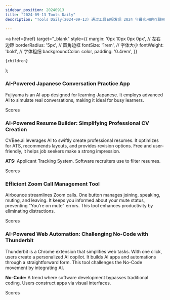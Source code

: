 ```yaml
---
sidebar_position: 20240913
title: "2024-09-13 Tools Daily"
description: "Tools Daily(2024-09-13) 通过工具日报发现 2024 年最实用的互联网软件、AI工具和产品！"

---
```



  <a
    href={href}
    target="_blank"
    style={{
      margin: '0px 10px 0px 0px', // 左右边距
      borderRadius: '5px', // 圆角边框
      fontSize: '1rem', // 字体大小
      fontWeight: 'bold', // 字体粗细
      backgroundColor: color,
      padding: '0.4rem',
    }}
  >
    {children}
  </a>
);

### AI-Powered Japanese Conversation Practice App

Fujiyama is an AI app designed for learning Japanese. It employs advanced AI to simulate real conversations, making it ideal for busy learners.

<Link href="/news/2024/09/13/AIPowered-Japanese-Conversation-Practice-App" color="#B0C4DE">Scores</Link>

### AI-Powered Resume Builder: Simplifying Professional CV Creation

CVBee.ai leverages AI to swiftly create professional resumes. It optimizes for ATS, recommends layouts, and provides revision options. Free and user-friendly, it helps job seekers make a strong impression.

**ATS:** Applicant Tracking System. Software recruiters use to filter resumes.

<Link href="/news/2024/09/13/AIPowered-Resume-Builder-Simplifying-Professional-CV-Creatio" color="#B0C4DE">Scores</Link>

### Efficient Zoom Call Management Tool

Airbounce streamlines Zoom calls. One button manages joining, speaking, muting, and leaving. It keeps you informed about your mute status, preventing "You're on mute" errors. This tool enhances productivity by eliminating distractions.

<Link href="/news/2024/09/13/Efficient-Zoom-Call-Management-Tool" color="#B0C4DE">Scores</Link>

### AI-Powered Web Automation: Challenging No-Code with Thunderbit

Thunderbit is a Chrome extension that simplifies web tasks. With one click, users create a personalized AI copilot. It builds AI apps and automations through a straightforward form. This tool challenges the No-Code movement by integrating AI.

**No-Code:** A trend where software development bypasses traditional coding. Users construct apps via visual interfaces.

<Link href="/news/2024/09/13/AIPowered-Web-Automation-Challenging-NoCode-with-Thunderbit" color="#B0C4DE">Scores</Link>

